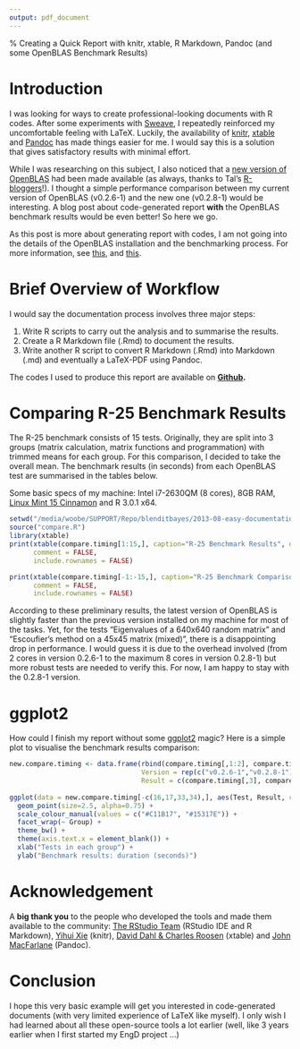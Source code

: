 ```yaml
---
output: pdf_document
---
```

%  Creating a Quick Report with knitr, xtable, R Markdown, Pandoc (and some OpenBLAS Benchmark Results)

# Introduction

I was looking for ways to create professional-looking documents with R codes. After some experiments with [Sweave](http://www.stat.uni-muenchen.de/~leisch/Sweave/), I repeatedly reinforced my uncomfortable feeling with LaTeX. Luckily, the availability of [knitr](http://yihui.name/knitr/), [xtable](http://cran.r-project.org/web/packages/xtable/index.html) and [Pandoc](http://johnmacfarlane.net/pandoc/) has made things easier for me. I would say this is a solution that gives satisfactory results with minimal effort.

While I was researching on this subject, I also noticed that a [new version of OpenBLAS](http://www.r-bloggers.com/multi-threaded-openblas-backported-to-recent-ubuntu-releases/?utm_source=feedburner&utm_medium=feed&utm_campaign=Feed%3A+RBloggers+%28R+bloggers%29) had been made available (as always, thanks to Tal's [R-bloggers](http://www.r-bloggers.com/)!). I thought a simple performance comparison between my current version of OpenBLAS (v0.2.6-1) and the new one (v0.2.8-1) would be interesting. A blog post about code-generated report **with** the OpenBLAS benchmark results would be even better! So here we go.

As this post is more about generating report with codes, I am not going into the details of the OpenBLAS installation and the benchmarking process. For more information, see [this](http://www.stat.cmu.edu/~nmv/2013/07/09/for-faster-r-use-openblas-instead-better-than-atlas-trivial-to-switch-to-on-ubuntu/), and [this](http://r.research.att.com/benchmarks/).

# Brief Overview of Workflow

I would say the documentation process involves three major steps:

1. Write R scripts to carry out the analysis and to summarise the results.
2. Create a R Markdown file (.Rmd) to document the results.
3. Write another R script to convert R Markdown (.Rmd) into Markdown (.md) and eventually a LaTeX-PDF using Pandoc.

The codes I used to produce this report are available on **[Github](https://github.com/woobe/blenditbayes/tree/master/2013-08-easy-documentation).**

# Comparing R-25 Benchmark Results

The R-25 benchmark consists of 15 tests. Originally, they are split into 3 groups (matrix calculation, matrix functions and programmation) with trimmed means for each group. For this comparison, I decided to take the overall mean. The benchmark results (in seconds) from each OpenBLAS test are summarised in the tables below.

Some basic specs of my machine: Intel i7-2630QM (8 cores), 8GB RAM, [Linux Mint 15 Cinnamon](http://www.linuxmint.com/edition.php?id=132) and R 3.0.1 x64.

```r
setwd("/media/woobe/SUPPORT/Repo/blenditbayes/2013-08-easy-documentation")
source("compare.R")
library(xtable)
print(xtable(compare.timing[1:15,], caption="R-25 Benchmark Results", digits=3), 
      comment = FALSE,
      include.rownames = FALSE)

print(xtable(compare.timing[-1:-15,], caption="R-25 Benchmark Comparison Summary", digits=3), 
      comment = FALSE,
      include.rownames = FALSE)
```

According to these preliminary results, the latest version of OpenBLAS is slightly faster than the previous version installed on my machine for most of the tasks. Yet, for the tests "Eigenvalues of a 640x640 random matrix" and "Escoufier's method on a 45x45 matrix (mixed)", there is a disappointing drop in performance. I would guess it is due to the overhead involved (from 2 cores in version 0.2.6-1 to the maximum 8 cores in version 0.2.8-1) but more robust tests are needed to verify this. For now, I am happy to stay with the 0.2.8-1 version.

# ggplot2

How could I finish my report without some [ggplot2](http://ggplot2.org/) magic? Here is a simple plot to visualise the benchmark results comparison:

```r
new.compare.timing <- data.frame(rbind(compare.timing[,1:2], compare.timing[,1:2]),
                                 Version = rep(c("v0.2.6-1","v0.2.8-1"), each=17),
                                 Result = c(compare.timing[,3], compare.timing[,4]))
                                 
ggplot(data = new.compare.timing[-c(16,17,33,34),], aes(Test, Result, colour = Version)) + 
  geom_point(size=2.5, alpha=0.75) + 
  scale_colour_manual(values = c("#C11B17", "#15317E")) +    
  facet_wrap(~ Group) + 
  theme_bw() + 
  theme(axis.text.x = element_blank()) +
  xlab("Tests in each group") +
  ylab("Benchmark results: duration (seconds)") 

```

# Acknowledgement

A **big thank you** to the people who developed the tools and made them available to the community: [The RStudio Team](http://www.rstudio.com/about/) (RStudio IDE and R Markdown), [Yihui Xie](http://yihui.name/) (knitr), [David Dahl & Charles Roosen](http://cran.r-project.org/web/packages/xtable/index.html) (xtable) and [John MacFarlane](http://johnmacfarlane.net/pandoc/) (Pandoc).

# Conclusion

I hope this very basic example will get you interested in code-generated documents (with very limited experience of LaTeX like myself). I only wish I had learned about all these open-source tools a lot earlier (well, like 3 years earlier when I first started my EngD project ...)
